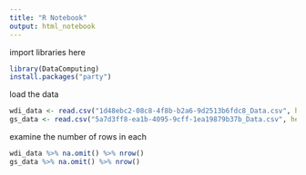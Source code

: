 ```yaml
---
title: "R Notebook"
output: html_notebook
---
```


import libraries here

```r
library(DataComputing)
install.packages("party")
```



load the data

```r
wdi_data <- read.csv("1d48ebc2-08c8-4f8b-b2a6-9d2513b6fdc8_Data.csv", header=TRUE)
gs_data <- read.csv("5a7d3ff8-ea1b-4095-9cff-1ea19879b37b_Data.csv", header=TRUE)


```

examine the number of rows in each

```r
wdi_data %>% na.omit() %>% nrow()
gs_data %>% na.omit() %>% nrow()
```




